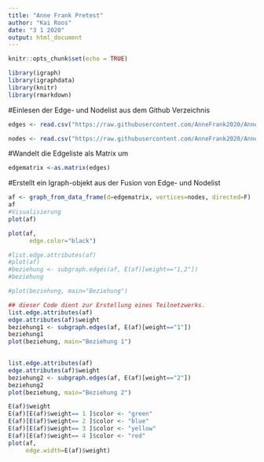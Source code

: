 ---
title: "Anne Frank Pretest"
author: "Kai Roos"
date: "3 1 2020"
output: html_document
---

```{r setup, include=FALSE}
knitr::opts_chunk$set(echo = TRUE)
```

```{r Pakete installieren}
library(igraph) 
library(igraphdata) 
library(knitr) 
library(rmarkdown) 

```

#Einlesen der Edge- und Nodelist aus dem Github Verzeichnis 
```{r Edge- und Nodelist einfügen}
edges <- read.csv("https://raw.githubusercontent.com/AnneFrank2020/Anne-Frank-Netzwerk-/master/Pretest/226305_Projekt_AnneFrank_Edgelist%20-%20el_af.csv", header=T, as.is=T)

nodes <- read.csv("https://raw.githubusercontent.com/AnneFrank2020/Anne-Frank-Netzwerk-/master/Pretest/226305_Projekt_AnneFrank_Nodelist%20-%20nl_af.csv", header=T, as.is=T)
```

#Wandelt die Edgeliste als Matrix um 
```{r Matrix erstellen}
edgematrix <-as.matrix(edges)
```

#Erstellt ein Igraph-objekt aus der Fusion von Edge- und Nodelist
```{r iGraph-Objekt erstellen}
af <- graph_from_data_frame(d=edgematrix, vertices=nodes, directed=F)
af
#Visualisierung
plot(af)
```
```{r Farben und Visualisierung}
plot(af, 
      edge.color="black")

```
```{r Kantenstärke visualisieren}
#list.edge.attributes(af)
#plot(af)
#beziehung <- subgraph.edges(af, E(af)[weight=="1,2"])
#beziehung

#plot(beziehung, main="Beziehung")

## dieser Code dient zur Erstellung eines Teilnetzwerks.
list.edge.attributes(af)
edge.attributes(af)$weight
beziehung1 <- subgraph.edges(af, E(af)[weight=="1"])
beziehung1
plot(beziehung, main="Beziehung 1")
     
```

```{r Teilnetzwerk Beziehungen mit Stärke 2}

list.edge.attributes(af)
edge.attributes(af)$weight
beziehung2 <- subgraph.edges(af, E(af)[weight=="2"])
beziehung2
plot(beziehung, main="Beziehung 2")
```

```{r Gewichtung}

E(af)$weight
E(af)[E(af)$weight== 1 ]$color <- "green"
E(af)[E(af)$weight== 2 ]$color <- "blue"
E(af)[E(af)$weight== 3 ]$color <- "yellow"
E(af)[E(af)$weight== 4 ]$color <- "red"
plot(af,
     edge.width=E(af)$weight)
```




